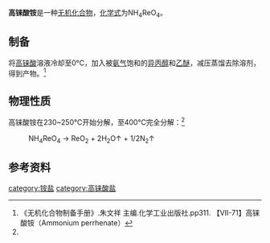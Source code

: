 {{NoteTA
|T=zh-hans:高铼酸铵;zh-tw:過錸酸銨
|1=zh-hans:高锰酸;zh-tw:過錳酸
|2=zh-hans:高锝酸;zh-tw:過鎝酸
|3=zh-hans:高铼酸;zh-tw:過錸酸
}}
{{chembox
| verifiedrevid = 
|   Name = 高铼酸铵
| ImageFile = Ammonium perrhenate.png
| ImageFile1 = Ammonium_perrhenate.jpg
|   OtherNames = 偏高铼酸铵
|   IUPACName = 铼(VII)酸铵
| Section1 = {{Chembox Identifiers
|   ChemSpiderID_Ref = {{chemspidercite|correct|chemspider}}
| ChemSpiderID = 
| PubChem = 
| InChI =
| InChIKey =
| SMILES = [NH4+].[O-][Re](=O)(=O)=O
| StdInChI_Ref = {{stdinchicite|correct|chemspider}}
| StdInChI =
| StdInChIKey_Ref = {{stdinchicite|correct|chemspider}}
| StdInChIKey = 
| CASNo = 13598-65-7
| CASNo_Ref = {{cascite|correct|CAS}}
  }}
| Section2 = {{Chembox Properties
|   Formula = NH<sub>4</sub>ReO<sub>4</sub>
|   MolarMass = 268.246
|   Appearance = 无色固体
|   Density = 3.53g/cm<sup>3</sup>
|   MeltingPt = 
|   Solubility = 0.227mol/L（20℃）<ref name=wj>《无机化学丛书》. 第九卷 锰分族 铁系 铂系. 谢高阳 等主编. 科学出版社. 3.13.3 含氧酸及其盐类. P<sub>116</sub></ref>
|   BoilingPt = 
|   Solvent =
|   SolubleOther = 
  }}
| Section7 = {{Chembox Hazards
|  EUHazardSymbol =
|  RPhrases =
|  SPhrases =
|  FlashPt = 
|  pKa = 
|  pKb = 
|  EUClass =
|  EUIndex = 
|  MainHazards = 
|  NFPA-H = 
|  NFPA-F = 
|  NFPA-R = 
|  NFPA-O = 
|  RSPhrases = 
|  Autoignition = 
|  ExploLimits = 
|  PEL = 
  }}
| Section8 = {{Chembox Related
|   Function = 
|   OtherFunctn = 
|   OtherAnions = [[高锰酸铵|高锰酸铵]]<br />[[高锝酸铵|高锝酸铵]]
|   OtherCations = [[高铼酸钠|高铼酸钠]]<br />[[高铼酸钾|高铼酸钾]]<br />[[高铼酸银|高铼酸银]]
|   OtherCpds = [[七氧化二铼|七氧化二铼]]<br />[[高铼酸|高铼酸]]
  }}
}}
'''高铼酸铵'''是一种[[无机化合物|无机化合物]]，[[化学式|化学式]]为NH<sub>4</sub>ReO<sub>4</sub>。

==制备==
将[[高铼酸|高铼酸]]溶液冷却至0℃，加入被[[氨气|氨气]]饱和的[[异丙醇|异丙醇]]和[[乙醚|乙醚]]，减压蒸馏去除溶剂，得到产物。<ref name=zb>《无机化合物制备手册》.朱文祥 主编.化学工业出版社.pp311. 【Ⅶ-71】高铼酸铵（Ammonium perrhenate）</ref>
==物理性质==
高铼酸铵在230~250℃开始分解，至400℃完全分解：<ref name=wj />
: NH<sub>4</sub>ReO<sub>4</sub> → ReO<sub>2</sub> + 2H<sub>2</sub>O↑ + 1/2N<sub>2</sub>↑
==参考资料==
{{reflist}}

{{高铼酸盐}}

[[category:铵盐|category:铵盐]]
[[category:高铼酸盐|category:高铼酸盐]]